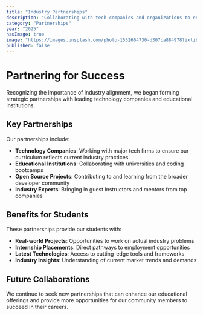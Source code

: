 ```yaml
---
title: "Industry Partnerships"
description: "Collaborating with tech companies and organizations to enhance our educational offerings"
category: "Partnerships"
year: "2025"
hasImage: true
image: "https://images.unsplash.com/photo-1552664730-d307ca884978?ixlib=rb-4.0.3&auto=format&fit=crop&w=1000&q=80"
published: false
---
```


# Partnering for Success

Recognizing the importance of industry alignment, we began forming strategic partnerships with leading technology companies and educational institutions.

## Key Partnerships

Our partnerships include:

- **Technology Companies**: Working with major tech firms to ensure our curriculum reflects current industry practices
- **Educational Institutions**: Collaborating with universities and coding bootcamps
- **Open Source Projects**: Contributing to and learning from the broader developer community
- **Industry Experts**: Bringing in guest instructors and mentors from top companies

## Benefits for Students

These partnerships provide our students with:

- **Real-world Projects**: Opportunities to work on actual industry problems
- **Internship Placements**: Direct pathways to employment opportunities
- **Latest Technologies**: Access to cutting-edge tools and frameworks
- **Industry Insights**: Understanding of current market trends and demands

## Future Collaborations

We continue to seek new partnerships that can enhance our educational offerings and provide more opportunities for our community members to succeed in their careers.
